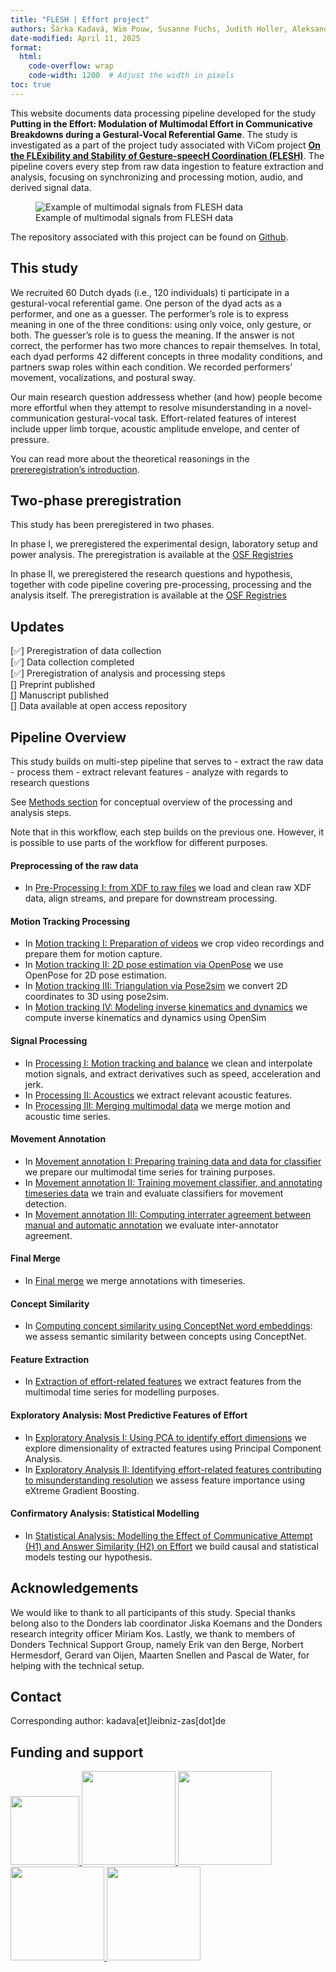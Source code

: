 ```yaml
---
title: "FLESH | Effort project"
authors: Šárka Kadavá, Wim Pouw, Susanne Fuchs, Judith Holler, Aleksandra Ćwiek
date-modified: April 11, 2025
format:
  html:
    code-overflow: wrap
    code-width: 1200  # Adjust the width in pixels
toc: true
---
```


This website documents data processing pipeline developed for the study **Putting in the Effort: Modulation of Multimodal Effort in Communicative Breakdowns during a Gestural-Vocal Referential Game**. The study is investigated as a part of the project tudy associated with ViCom project [**On the FLExibility and Stability of Gesture-speecH Coordination (FLESH)**](https://vicom.info/projects/on-the-flexibility-and-stability-of-gesture-speech-coordination-flesh-evidence-from-production-comprehension-and-imitation/). The pipeline covers every step from raw data ingestion to feature extraction and analysis, focusing on synchronizing and processing motion, audio, and derived signal data.

![Example of multimodal signals from FLESH data](assets/multimodal_anim.gif)

The repository associated with this project can be found on [Github](LINK).

## This study

We recruited 60 Dutch dyads (i.e., 120 individuals) ti participate in a gestural-vocal referential game. One person of the dyad acts as a performer, and one as a guesser. The performer’s role is to express meaning in one of the three conditions: using only voice, only gesture, or both. The guesser’s role is to guess the meaning. If the answer is not correct, the performer has two more chances to repair themselves. In total, each dyad performs 42 different concepts in three modality conditions, and partners swap roles within each condition. We recorded performers' movement, vocalizations, and postural sway. 

Our main research question addressess whether (and how) people become more effortful when they attempt to resolve misunderstanding in a novel-communication gestural-vocal task. Effort-related features of interest include upper limb torque, acoustic amplitude envelope, and center of pressure.

You can read more about the theoretical reasonings in the [prereregistration's introduction](LINK).

## Two-phase preregistration

This study has been preregistered in two phases.

In phase I, we preregistered the experimental design, laboratory setup and power analysis. The preregistration is available at the [OSF Registries](https://osf.io/m9xep)

In phase II, we preregistered the research questions and hypothesis, together with code pipeline covering pre-processing, processing and the analysis itself. The preregistration is available at the [OSF Registries](LINK)

## Updates

[✅] Preregistration of data collection  <br>
[✅] Data collection completed  <br>
[✅] Preregistration of analysis and processing steps  <br>
[] Preprint published  <br>
[] Manuscript published  <br>
[] Data available at open access repository  <br>


## Pipeline Overview

This study builds on multi-step pipeline that serves to
- extract the raw data
- process them
- extract relevant features
- analyze with regards to research questions

See [Methods section](method.qmd) for conceptual overview of the processing and analysis steps.

Note that in this workflow, each step builds on the previous one. However, it is possible to use parts of the workflow for different purposes.

#### Preprocessing of the raw data
- In [Pre-Processing I: from XDF to raw files](01_XDF_processing/xdf_workflow.ipynb) we load and clean raw XDF data, align streams, and prepare for downstream processing.

#### Motion Tracking Processing
- In [Motion tracking I: Preparation of videos](02_MotionTracking_processing/01_Video_preparation.ipynb) we crop video recordings and prepare them for motion capture.
- In [Motion tracking II: 2D pose estimation via OpenPose](02_MotionTracking_processing/02_Track_OpenPose.ipynb) we use OpenPose for 2D pose estimation.
- In [Motion tracking III: Triangulation via Pose2sim](02_MotionTracking_processing/03_Track_pose2sim.ipynb) we convert 2D coordinates to 3D using pose2sim.
- In [Motion tracking IV: Modeling inverse kinematics and dynamics](02_MotionTracking_processing/04_Track_InverseKinDyn.ipynb) we compute inverse kinematics and dynamics using OpenSim

#### Signal Processing
- In [Processing I: Motion tracking and balance](03_TS_processing/01_TS_processing_motion.ipynb) we clean and interpolate motion signals, and extract derivatives such as speed, acceleration and jerk.
- In [Processing II: Acoustics](03_TS_processing/02_TS_processing_acoustics.ipynb) we extract relevant acoustic features.
- In [Processing III: Merging multimodal data](03_TS_processing/03_TS_merging.ipynb) we merge motion and acoustic time series.

#### Movement Annotation
- In [Movement annotation I: Preparing training data and data for classifier](04_TS_movementAnnotation/01_Classify_preparation.ipynb) we prepare our multimodal time series for training purposes.
- In [Movement annotation II: Training movement classifier, and annotating timeseries data](04_TS_movementAnnotation/02_MovementClassifier.ipynb) we train and evaluate classifiers for movement detection.
- In [Movement annotation III: Computing interrater agreement between manual and automatic annotation](04_TS_movementAnnotation/03_InterAgreement.ipynb) we evaluate inter-annotator agreement.

#### Final Merge
- In [Final merge](05_finalMerge/TS_mergeAnnotations.ipynb) we merge annotations with timeseries.

#### Concept Similarity
- In [Computing concept similarity using ConceptNet word embeddings](06_ConceptSimilarity/ConceptNet_similarity.ipynb): we assess semantic similarity between concepts using ConceptNet.

#### Feature Extraction
- In [Extraction of effort-related features](07_TS_featureExtraction/TS_extraction.ipynb) we extract features from the multimodal time series for modelling purposes.

#### Exploratory Analysis: Most Predictive Features of Effort
- In [Exploratory Analysis I: Using PCA to identify effort dimensions](08_Analysis_XGBoost/01_PCA_featureDimensions.ipynb) we explore dimensionality of extracted features using Principal Component Analysis.
- In [Exploratory Analysis II: Identifying effort-related features contributing to misunderstanding resolution](08_Analysis_XGBoost/02_XGBoost_effortIndicators.qmd) we assess feature importance using eXtreme Gradient Boosting.

#### Confirmatory Analysis: Statistical Modelling
- In [Statistical Analysis: Modelling the Effect of Communicative Attempt (H1) and Answer Similarity (H2) on Effort](09_Analysis_Modeling/Modelling_syntheticData.qmd) we build causal and statistical models testing our hypothesis.

## Acknowledgements

We would like to thank to all participants of this study. Special thanks belong also to the Donders lab coordinator Jiska Koemans and the Donders research integrity officer Miriam Kos. Lastly, we thank to members of Donders Technical Support Group, namely Erik van den Berge, Norbert Hermesdorf, Gerard van Oijen, Maarten Snellen and Pascal de Water, for helping with the technical setup.

## Contact

Corresponding author: kadava[et]leibniz-zas[dot]de 

## Funding and support

<a href="https://vicom.info/" target="_blank">
  <img src="assets/ViCom.webp" width="110px">
</a>
<a href="https://www.dfg.de/" target="_blank">
  <img src="assets/DFG-logo-blau.svg.png" width="150px">
</a>
<a href="https://www.leibniz-zas.de/de/" target="_blank">
  <img src="assets/logo_leibniz_zas.png" width="150px">
</a>
<a href="https://www.ru.nl/en/donders-institute" target="_blank">
  <img src="assets/donders_logo.svg" width="150px">
</a>
<a href="https://www.uni-goettingen.de/en/1.html" target="_blank">
  <img src="assets/Logo_Uni_G%C3%B6ttingen.png" width="150px">
</a>